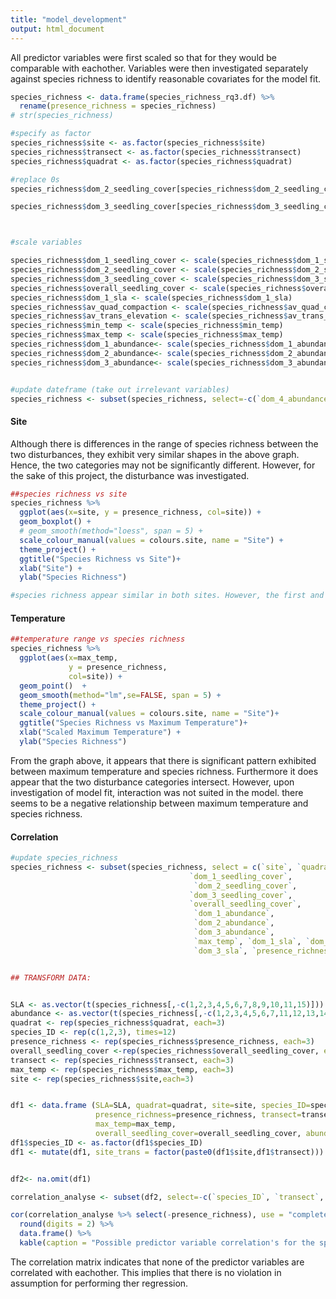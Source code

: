 ```yaml
---
title: "model_development"
output: html_document
---
```


All predictor variables were first scaled so that for they would be comparable with eachother. Variables were then investigated separately against species richness to identify reasonable covariates for the model fit. 


```r
species_richness <- data.frame(species_richness_rq3.df) %>%
  rename(presence_richness = species_richness)
# str(species_richness)

#specify as factor
species_richness$site <- as.factor(species_richness$site)
species_richness$transect <- as.factor(species_richness$transect)
species_richness$quadrat <- as.factor(species_richness$quadrat)

#replace 0s
species_richness$dom_2_seedling_cover[species_richness$dom_2_seedling_cover==0] <- 0.000000000001

species_richness$dom_3_seedling_cover[species_richness$dom_3_seedling_cover==0] <- 0.000000000001



#scale variables

species_richness$dom_1_seedling_cover <- scale(species_richness$dom_1_seedling_cover)
species_richness$dom_2_seedling_cover <- scale(species_richness$dom_2_seedling_cover)
species_richness$dom_3_seedling_cover <- scale(species_richness$dom_3_seedling_cover)
species_richness$overall_seedling_cover <- scale(species_richness$overall_seedling_cover)
species_richness$dom_1_sla <- scale(species_richness$dom_1_sla)
species_richness$av_quad_compaction <- scale(species_richness$av_quad_compaction)
species_richness$av_trans_elevation <- scale(species_richness$av_trans_decomposition)
species_richness$min_temp <- scale(species_richness$min_temp)
species_richness$max_temp <- scale(species_richness$max_temp)
species_richness$dom_1_abundance<- scale(species_richness$dom_1_abundance)
species_richness$dom_2_abundance<- scale(species_richness$dom_2_abundance)
species_richness$dom_3_abundance<- scale(species_richness$dom_3_abundance)


#update dateframe (take out irrelevant variables)
species_richness <- subset(species_richness, select=-c(`dom_4_abundance`, `dom_4_seedling_cover`))
```

#### Site
Although there is differences in the range of species richness between the two disturbances, they exhibit very similar shapes in the above graph. Hence, the two categories may not be significantly different. However, for the sake of this project, the disturbance was investigated. 

```r
##species richness vs site
species_richness %>%
  ggplot(aes(x=site, y = presence_richness, col=site)) +
  geom_boxplot() +
  # geom_smooth(method="loess", span = 5) +
  scale_colour_manual(values = colours.site, name = "Site") +
  theme_project() +
  ggtitle("Species Richness vs Site")+
  xlab("Site") +
  ylab("Species Richness")

#species richness appear similar in both sites. However, the first and 3rd quantiles overlap and are very similar between both sites. There may not be a significant relation between the species richness and the disturbance. For the basis of our research, the variable SITE will still be included to verify its significance
```


#### Temperature
```r
##temperature range vs species richness
species_richness %>%
  ggplot(aes(x=max_temp, 
             y = presence_richness,
             col=site)) +
  geom_point()  +
  geom_smooth(method="lm",se=FALSE, span = 5) +
  theme_project() +
  scale_colour_manual(values = colours.site, name = "Site")+
  ggtitle("Species Richness vs Maximum Temperature")+
  xlab("Scaled Maximum Temperature") +
  ylab("Species Richness")
```

From the graph above, it appears that there is significant pattern exhibited between maximum temperature and species richness. Furthermore it does appear that the two disturbance categories intersect. However, upon investigation of model fit, interaction was not suited in the model. there seems to be a negative relationship between maximum temperature and species richness. 

#### Correlation
```r
#update species_richness
species_richness <- subset(species_richness, select = c(`site`, `quadrat`, `transect`,
                                        `dom_1_seedling_cover`,
                                         `dom_2_seedling_cover`,
                                        `dom_3_seedling_cover`,
                                        `overall_seedling_cover`,
                                         `dom_1_abundance`,
                                         `dom_2_abundance`,
                                         `dom_3_abundance`,
                                         `max_temp`, `dom_1_sla`, `dom_2_sla`, 
                                         `dom_3_sla`, `presence_richness`))


## TRANSFORM DATA:


SLA <- as.vector(t(species_richness[,-c(1,2,3,4,5,6,7,8,9,10,11,15)]))
abundance <- as.vector(t(species_richness[,-c(1,2,3,4,5,6,7,11,12,13,14,15)]))
quadrat <- rep(species_richness$quadrat, each=3)
species_ID <- rep(c(1,2,3), times=12) 
presence_richness <- rep(species_richness$presence_richness, each=3)
overall_seedling_cover <-rep(species_richness$overall_seedling_cover, each=3)
transect <- rep(species_richness$transect, each=3)
max_temp <- rep(species_richness$max_temp, each=3)
site <- rep(species_richness$site,each=3)


df1 <- data.frame (SLA=SLA, quadrat=quadrat, site=site, species_ID=species_ID,
                   presence_richness=presence_richness, transect=transect,
                   max_temp=max_temp,
                   overall_seedling_cover=overall_seedling_cover, abundance=abundance)
df1$species_ID <- as.factor(df1$species_ID)
df1 <- mutate(df1, site_trans = factor(paste0(df1$site,df1$transect)))


df2<- na.omit(df1)

correlation_analyse <- subset(df2, select=-c(`species_ID`, `transect`, `quadrat`, `site`, `site_trans`))

cor(correlation_analyse %>% select(-presence_richness), use = "complete.obs") %>%
  round(digits = 2) %>%
  data.frame() %>%
  kable(caption = "Possible predictor variable correlation's for the species richness model")

```

The correlation matrix indicates that none of the predictor variables are correlated with eachother. This implies that there is no violation in assumption for performing ther regression. 